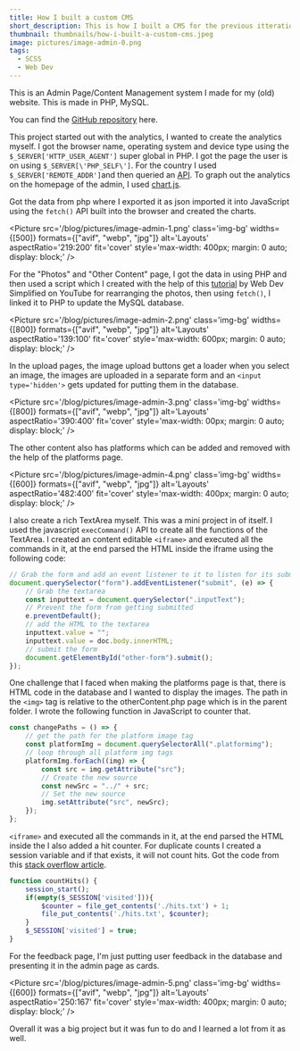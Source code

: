 ```yaml
---
title: How I built a custom CMS
short_description: This is how I built a CMS for the previous itteration of my website
thumbnail: thumbnails/how-i-built-a-custom-cms.jpeg
image: pictures/image-admin-0.png
tags:
  - SCSS
  - Web Dev
---
```




This is an Admin Page/Content Management system I made for my (old) website. This is made in PHP, MySQL.

You can find the [GitHub repository](https://github.com/VirajS00/WebAdmin) here.

This project started out with the analytics, I wanted to create the analytics myself. I got the browser name, operating system and device type using the `$_SERVER['HTTP_USER_AGENT']` super global in PHP.
I got the page the user is on using `$_SERVER[\'PHP_SELF\']`. For the country I used `$_SERVER['REMOTE_ADDR']`and then queried an [API](https://www.geoplugin.com/).
To graph out the analytics on the homepage of the admin, I used [chart.js](https://www.chartjs.org/).

Got the data from php where I exported it as json imported it into JavaScript using the `fetch()` API built into the browser and created the charts.

<Picture
	src='/blog/pictures/image-admin-1.png'
	class='img-bg'
	widths={[500]}
	formats={["avif", "webp", "jpg"]}
	alt='Layouts'
	aspectRatio='219:200'
	fit='cover'
	style='max-width: 400px; margin: 0 auto; display: block;'
/>

For the "Photos" and "Other Content" page, I got the data in using PHP and then used a script which I created with the help of this [tutorial](https://www.youtube.com/watch?v=jfYWwQrtzzY) by Web Dev Simplified on YouTube for rearranging the photos,
then using `fetch()`, I linked it to PHP to update the MySQL database.

<Picture
	src='/blog/pictures/image-admin-2.png'
	class='img-bg'
	widths={[800]}
	formats={["avif", "webp", "jpg"]}
	alt='Layouts'
	aspectRatio='139:100'
	fit='cover'
	style='max-width: 600px; margin: 0 auto; display: block;'
/>

In the upload pages, the image upload buttons get a loader when you select an image, the images are uploaded in a separate form and an `<input type='hidden'>` gets updated for putting them in the database.

<Picture
	src='/blog/pictures/image-admin-3.png'
	class='img-bg'
	widths={[800]}
	formats={["avif", "webp", "jpg"]}
	alt='Layouts'
	aspectRatio='390:400'
	fit='cover'
	style='max-width: 00px; margin: 0 auto; display: block;'
/>

The other content also has platforms which can be added and removed with the help of the platforms page.

<Picture
	src='/blog/pictures/image-admin-4.png'
	class='img-bg'
	widths={[600]}
	formats={["avif", "webp", "jpg"]}
	alt='Layouts'
	aspectRatio='482:400'
	fit='cover'
	style='max-width: 400px; margin: 0 auto; display: block;'
/>

I also create a rich TextArea myself. This was a mini project in of itself. I used the javascript `execCommand()` API to create all the functions of the TextArea. I created an content editable `<iframe>` and executed all the commands in it, at the end parsed the HTML inside the iframe using the following code:

```js
// Grab the form and add an event listener to it to listen for its submission
document.querySelector("form").addEventListener("submit", (e) => {
	// Grab the textarea
	const inputtext = document.querySelector(".inputText");
	// Prevent the form from getting submitted
	e.preventDefault();
	// add the HTML to the textarea
	inputtext.value = "";
	inputtext.value = doc.body.innerHTML;
	// submit the form
	document.getElementById("other-form").submit();
});
```

One challenge that I faced when making the platforms page is that, there is HTML code in the database and I wanted to display the images. The path in the `<img>` tag is relative to the otherContent.php page which is in the parent folder. I wrote the following function in JavaScript to counter that.

```js
const changePaths = () => {
	// get the path for the platform image tag
	const platformImg = document.querySelectorAll(".platformimg");
	// loop through all platform img tags
	platformImg.forEach((img) => {
		const src = img.getAttribute("src");
		// Create the new source
		const newSrc = "../" + src;
		// Set the new source
		img.setAttribute("src", newSrc);
	});
};
```

`<iframe>` and executed all the commands in it, at the end parsed the HTML inside the I also added a hit counter. For duplicate counts I created a session variable and if that exists, it will not count hits. Got the code from this [stack overflow article](https://stackoverflow.com/questions/18959592/php-only-hit-counter).

```php
function countHits() {
    session_start();
    if(empty($_SESSION['visited'])){
        $counter = file_get_contents('./hits.txt') + 1;
        file_put_contents('./hits.txt', $counter);
    }
    $_SESSION['visited'] = true;
}
```

For the feedback page, I'm just putting user feedback in the database and presenting it in the admin page as cards.

<Picture
	src='/blog/pictures/image-admin-5.png'
	class='img-bg'
	widths={[600]}
	formats={["avif", "webp", "jpg"]}
	alt='Layouts'
	aspectRatio='250:167'
	fit='cover'
	style='max-width: 400px; margin: 0 auto; display: block;'
/>

Overall it was a big project but it was fun to do and I learned a lot from it as well.
